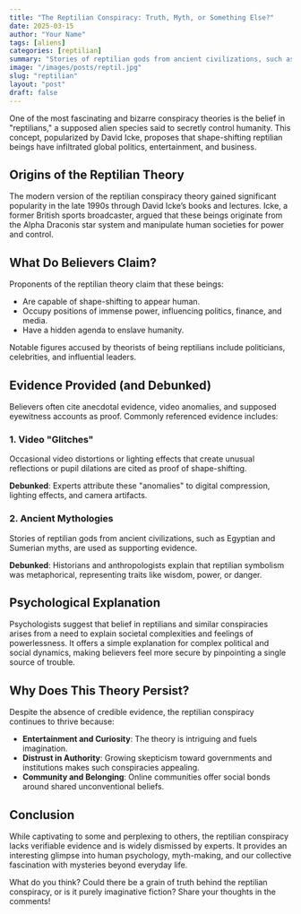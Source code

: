 ```yaml
---
title: "The Reptilian Conspiracy: Truth, Myth, or Something Else?"
date: 2025-03-15
author: "Your Name"
tags: [aliens]
categories: [reptilian]
summary: "Stories of reptilian gods from ancient civilizations, such as Egyptian and Sumerian myths, are used as supporting evidence"
image: "/images/posts/reptil.jpg"
slug: "reptilian"
layout: "post"
draft: false
---
```


One of the most fascinating and bizarre conspiracy theories is the belief in "reptilians," a supposed alien species said to secretly control humanity. This concept, popularized by David Icke, proposes that shape-shifting reptilian beings have infiltrated global politics, entertainment, and business.

## Origins of the Reptilian Theory

The modern version of the reptilian conspiracy theory gained significant popularity in the late 1990s through David Icke’s books and lectures. Icke, a former British sports broadcaster, argued that these beings originate from the Alpha Draconis star system and manipulate human societies for power and control.

## What Do Believers Claim?

Proponents of the reptilian theory claim that these beings:

- Are capable of shape-shifting to appear human.
- Occupy positions of immense power, influencing politics, finance, and media.
- Have a hidden agenda to enslave humanity.

Notable figures accused by theorists of being reptilians include politicians, celebrities, and influential leaders.

## Evidence Provided (and Debunked)

Believers often cite anecdotal evidence, video anomalies, and supposed eyewitness accounts as proof. Commonly referenced evidence includes:

### 1. Video "Glitches"
Occasional video distortions or lighting effects that create unusual reflections or pupil dilations are cited as proof of shape-shifting.

**Debunked**: Experts attribute these "anomalies" to digital compression, lighting effects, and camera artifacts.

### 2. Ancient Mythologies
Stories of reptilian gods from ancient civilizations, such as Egyptian and Sumerian myths, are used as supporting evidence.

**Debunked**: Historians and anthropologists explain that reptilian symbolism was metaphorical, representing traits like wisdom, power, or danger.

## Psychological Explanation

Psychologists suggest that belief in reptilians and similar conspiracies arises from a need to explain societal complexities and feelings of powerlessness. It offers a simple explanation for complex political and social dynamics, making believers feel more secure by pinpointing a single source of trouble.

## Why Does This Theory Persist?

Despite the absence of credible evidence, the reptilian conspiracy continues to thrive because:

- **Entertainment and Curiosity**: The theory is intriguing and fuels imagination.
- **Distrust in Authority**: Growing skepticism toward governments and institutions makes such conspiracies appealing.
- **Community and Belonging**: Online communities offer social bonds around shared unconventional beliefs.

## Conclusion

While captivating to some and perplexing to others, the reptilian conspiracy lacks verifiable evidence and is widely dismissed by experts. It provides an interesting glimpse into human psychology, myth-making, and our collective fascination with mysteries beyond everyday life.

What do you think? Could there be a grain of truth behind the reptilian conspiracy, or is it purely imaginative fiction? Share your thoughts in the comments!


